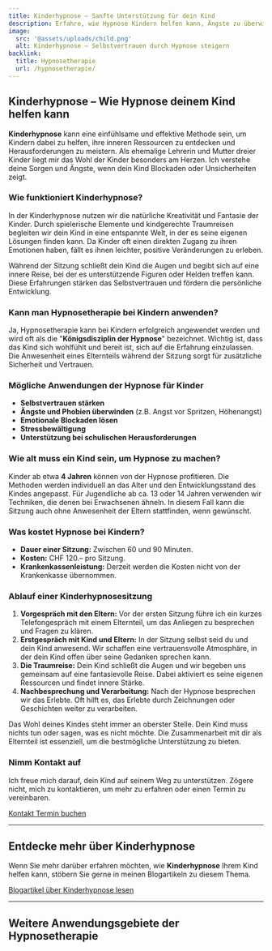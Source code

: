 ```yaml
---
title: Kinderhypnose – Sanfte Unterstützung für dein Kind
description: Erfahre, wie Hypnose Kindern helfen kann, Ängste zu überwinden, Selbstvertrauen zu stärken und Herausforderungen zu meistern. Als erfahrene Hypnosetherapeutin in Bern begleite ich Ihr Kind auf diesem Weg.
image:
  src: '@assets/uploads/child.png'
  alt: Kinderhypnose – Selbstvertrauen durch Hypnose steigern
backlink:
  title: Hypnosetherapie
  url: /hypnosetherapie/
---
```



<div class="relative">

## Kinderhypnose – Wie Hypnose deinem Kind helfen kann

**Kinderhypnose** kann eine einfühlsame und effektive Methode sein, um Kindern dabei zu helfen, ihre inneren Ressourcen zu entdecken und Herausforderungen zu meistern. Als ehemalige Lehrerin und Mutter dreier Kinder liegt mir das Wohl der Kinder besonders am Herzen. Ich verstehe deine Sorgen und Ängste, wenn dein Kind Blockaden oder Unsicherheiten zeigt.

### Wie funktioniert Kinderhypnose?

In der Kinderhypnose nutzen wir die natürliche Kreativität und Fantasie der Kinder. Durch spielerische Elemente und kindgerechte Traumreisen begleiten wir dein Kind in eine entspannte Welt, in der es seine eigenen Lösungen finden kann. Da Kinder oft einen direkten Zugang zu ihren Emotionen haben, fällt es ihnen leichter, positive Veränderungen zu erleben.

Während der Sitzung schließt dein Kind die Augen und begibt sich auf eine innere Reise, bei der es unterstützende Figuren oder Helden treffen kann. Diese Erfahrungen stärken das Selbstvertrauen und fördern die persönliche Entwicklung.

### Kann man Hypnosetherapie bei Kindern anwenden?

Ja, Hypnosetherapie kann bei Kindern erfolgreich angewendet werden und wird oft als die "**Königsdisziplin der Hypnose**" bezeichnet. Wichtig ist, dass das Kind sich wohlfühlt und bereit ist, sich auf die Erfahrung einzulassen. Die Anwesenheit eines Elternteils während der Sitzung sorgt für zusätzliche Sicherheit und Vertrauen.

### Mögliche Anwendungen der Hypnose für Kinder

- **Selbstvertrauen stärken**
- **Ängste und Phobien überwinden** (z.B. Angst vor Spritzen, Höhenangst)
- **Emotionale Blockaden lösen**
- **Stressbewältigung**
- **Unterstützung bei schulischen Herausforderungen**

### Wie alt muss ein Kind sein, um Hypnose zu machen?

Kinder ab etwa **4 Jahren** können von der Hypnose profitieren. Die Methoden werden individuell an das Alter und den Entwicklungsstand des Kindes angepasst. Für Jugendliche ab ca. 13 oder 14 Jahren verwenden wir Techniken, die denen bei Erwachsenen ähneln. In diesem Fall kann die Sitzung auch ohne Anwesenheit der Eltern stattfinden, wenn gewünscht.

### Was kostet Hypnose bei Kindern?

- **Dauer einer Sitzung:** Zwischen 60 und 90 Minuten.
- **Kosten:** CHF 120.– pro Sitzung.
- **Krankenkassenleistung:** Derzeit werden die Kosten nicht von der Krankenkasse übernommen.

### Ablauf einer Kinderhypnosesitzung

1. **Vorgespräch mit den Eltern:** Vor der ersten Sitzung führe ich ein kurzes Telefongespräch mit einem Elternteil, um das Anliegen zu besprechen und Fragen zu klären.
2. **Erstgespräch mit Kind und Eltern:** In der Sitzung selbst seid du und dein Kind anwesend. Wir schaffen eine vertrauensvolle Atmosphäre, in der dein Kind offen über seine Gedanken sprechen kann.
3. **Die Traumreise:** Dein Kind schließt die Augen und wir begeben uns gemeinsam auf eine fantasievolle Reise. Dabei aktiviert es seine eigenen Ressourcen und findet innere Stärke.
4. **Nachbesprechung und Verarbeitung:** Nach der Hypnose besprechen wir das Erlebte. Oft hilft es, das Erlebte durch Zeichnungen oder Geschichten weiter zu verarbeiten.

Das Wohl deines Kindes steht immer an oberster Stelle. Dein Kind muss nichts tun oder sagen, was es nicht möchte. Die Zusammenarbeit mit dir als Elternteil ist essenziell, um die bestmögliche Unterstützung zu bieten.

### Nimm Kontakt auf

Ich freue mich darauf, dein Kind auf seinem Weg zu unterstützen. Zögere nicht, mich zu kontaktieren, um mehr zu erfahren oder einen Termin zu vereinbaren.


</div>

<div class="flex gap-4">
  <a data-umami-event="Kinderhypnose – Button Kontakt" href="/kontakt/" class="inline-flex items-center justify-center px-6 py-3 text-base leading-tight font-bold text-red-600 bg-transparent border border-red-600 rounded-full transition hover:bg-red-500 hover:text-red-50 no-underline">
    <span>Kontakt</span>
  </a>
  <a
    data-umami-event="Open Calendly – Kinderhypnose"
    href="https://calendly.com/bern-hypnose/erstsitzung"
    target="_blank"
    class="inline-flex no-prose items-center justify-center px-6 py-3 text-base leading-tight font-bold text-white bg-red-600 border border-red-600 rounded-full transition hover:bg-red-500 hover:text-red-50 no-underline"
  >
    <span>Termin buchen</span>
  </a>
</div>

<hr class="border-gray-400" />

## Entdecke mehr über Kinderhypnose

Wenn Sie mehr darüber erfahren möchten, wie **Kinderhypnose** Ihrem Kind helfen kann, stöbern Sie gerne in meinen Blogartikeln zu diesem Thema.

<a href="/tags/kinderhypnose/" class="inline-flex items-center justify-center px-6 py-3 text-base leading-tight font-bold text-red-600 bg-transparent border border-red-600 rounded-full transition hover:bg-red-500 hover:text-red-50 no-underline">
  <span>Blogartikel über Kinderhypnose lesen</span>
</a>

<hr class="border-gray-400" />

## Weitere Anwendungsgebiete der Hypnosetherapie

<SubPages id="hypnotherapy" exclude="/hypnosetherapie/kinderhypnose/" columns={3} />
